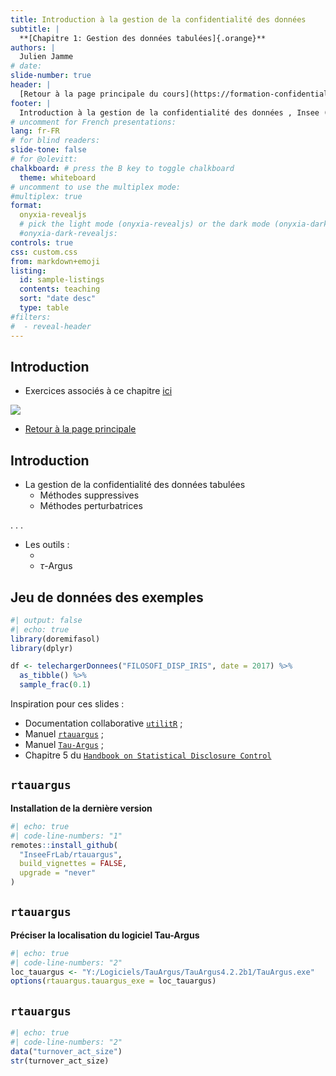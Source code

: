 ```yaml
---
title: Introduction à la gestion de la confidentialité des données 
subtitle: |
  **[Chapitre 1: Gestion des données tabulées]{.orange}**
authors: |
  Julien Jamme
# date: 
slide-number: true
header: |
  [Retour à la page principale du cours](https://formation-confidentialite.fr/)
footer: |
  Introduction à la gestion de la confidentialité des données , Insee ([retour page principale](/))
# uncomment for French presentations:
lang: fr-FR
# for blind readers:
slide-tone: false
# for @olevitt:
chalkboard: # press the B key to toggle chalkboard
  theme: whiteboard
# uncomment to use the multiplex mode:
#multiplex: true
format:
  onyxia-revealjs
  # pick the light mode (onyxia-revealjs) or the dark mode (onyxia-dark-revealjs)
  #onyxia-dark-revealjs:
controls: true
css: custom.css
from: markdown+emoji
listing:
  id: sample-listings
  contents: teaching
  sort: "date desc"
  type: table
#filters:
#  - reveal-header
---
```


## Introduction

::: {.callout-note}
- Exercices associés à ce chapitre [ici](/exercises/donnees_tabulees_sdc.html)
:::

![](../cards/donnees_tabulees/donnees_tabulees_sdc.jpg){fig-align="center"}

- [Retour à la page principale](/)


## Introduction

- La gestion de la confidentialité des données tabulées
    + Méthodes suppressives
    + Méthodes perturbatrices
    
. . .

- Les outils :
    + <i class="fa-brands fa-r-project"></i>
    + $\tau$-Argus


## Jeu de données des exemples

```r
#| output: false
#| echo: true
library(doremifasol)
library(dplyr)

df <- telechargerDonnees("FILOSOFI_DISP_IRIS", date = 2017) %>%
  as_tibble() %>%
  sample_frac(0.1)
```

::: {.callout-note}
Inspiration pour ces slides :

- Documentation collaborative [`utilitR`](https://www.book.utilitr.org/) ;
- Manuel [`rtauargus`](https://inseefrlab.github.io/rtauargus/) ;
- Manuel [`Tau-Argus`](https://research.cbs.nl/casc/Software/TauManualV4.1.pdf) ;
- Chapitre 5 du [`Handbook on Statistical Disclosure Control`](https://sdctools.github.io/HandbookSDC/) 
:::


## `rtauargus`

__Installation de la dernière version__

```r
#| echo: true
#| code-line-numbers: "1"
remotes::install_github(
  "InseeFrLab/rtauargus",
  build_vignettes = FALSE,
  upgrade = "never"
)
```

## `rtauargus`

__Préciser la localisation du logiciel Tau-Argus__

```r
#| echo: true
#| code-line-numbers: "2"
loc_tauargus <- "Y:/Logiciels/TauArgus/TauArgus4.2.2b1/TauArgus.exe"
options(rtauargus.tauargus_exe = loc_tauargus)
```


## `rtauargus` {.smaller}

```r
#| echo: true
#| code-line-numbers: "2"
data("turnover_act_size")
str(turnover_act_size)
```